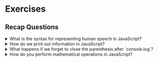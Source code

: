 # Exercises

## Recap Questions

<details>
  <summary>What is the syntax for representing human speech in JavaScript?</summary>

We use **strings**, for instance `'To be or not to be'`, `'Ophelia'`, `"It's time to go!"`.

Strings are enclosed either in **single quotes** or **double quotes**. Double quotes are useful if  you need to include single quotes or apostrophes in the string itself.
</details>

<details>
  <summary>How do we print out information in JavaScript?</summary>

With `console.log`, like:

```js
console.log('The sum of 2 and 3 is', 2 + 3);
```

</details>

<details>
  <summary>What happens if we forget to close the parenthesis after `console.log`?</summary>

The machine won't know how to parse your code, and will generate an output of the following kind:

```
'SyntaxError: /index.js: Unexpected token, expected , (2:0)
```
</details>

<details>
  <summary>How do you perform mathematical operations in JavaScript?</summary>

With mathematical operators, for instance:

```js static showConsole
console.log(2 + 3);
console.log(7 * 5);
console.log(5 - 4);
console.log(8 / 10);
// ** output **
5
35
1
0.8
```
</details>